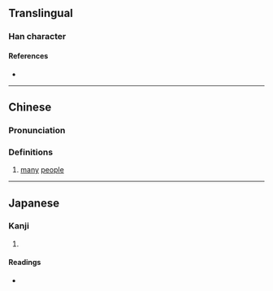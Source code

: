 {{character info/new}}
==Translingual==

===Han character===
{{Han char|rn=9|rad=人|as=09|sn=11|four=26241|canj=ORSJ|ids=⿰亻咠}}

====References====
* {{Han ref|kx=0111.270|dkj=00891|dj=0238.010|hdz=10190.020|uh=506E|ud=20590|bh=D464|bd=54372}}

----

==Chinese==
{{zh-forms}}

===Pronunciation===
{{zh-pron
|m=jí
|c=zap1
|mc=
|oc=
|ma=
|cat=n
}}

===Definitions===
{{zh-hanzi}}

# [[many]] [[people]]

----

==Japanese==

===Kanji===
{{ja-kanji|grade=|rs=人09}}

# {{defn|lang=ja|sort=人09}}

====Readings====
* {{ja-readings|on=[[しゅう]] (shū)|kun=}}